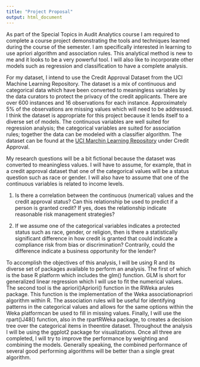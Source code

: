 ```yaml
---
title: "Project Proposal"
output: html_document
---
```


As part of the Special Topics in Audit Analytics course I am required to complete a course project demonstrating the tools and techniques learned during the course of the semester.  I am specifically interested in learning to use apriori algorithm and association rules.  This analytical method is new to me and it looks to be a very powerful tool.  I will also like to incorporate other models such as regression and classification to have a complete analysis.  

For my dataset, I intend to use the Credit Approval Dataset from the UCI Machine Learning Repository.  The dataset is a mix of continuous and categorical data which have been converted to meaningless variables by the data curators to protect the privacy of the credit applicants.  There are over 600 instances and 16 observations for each instance.  Approximately 5% of the observations are missing values which will need to be addressed.  I think the dataset is appropriate for this project because it lends itself to a diverse set of models.  The continuous variables are well suited for regression analysis; the categorical variables are suited for association rules; together the data can be modeled with a classifier algorithm.  The dataset can be found at the [UCI Marchin Learning Repository](http://archive.ics.uci.edu/ml/datasets.html?format=&task=&att=&area=bus&numAtt=&numIns=&type=&sort=nameUp&view=table) under Credit Approval.

My research questions will be a bit fictional because the dataset was converted to meaningless values.  I will have to assume, for example, that in a credit approval dataset that one of the categorical values will be a status question such as race or gender.  I will also have to assume that one of the continuous variables is related to income levels.  

1.	Is there a correlation between the continuous (numerical) values and the credit approval status? Can this relationship be used to predict if a person is granted credit? If yes, does the relationship indicate reasonable risk management strategies?

2.	If we assume one of the categorical variables indicates a protected status such as race, gender, or religion, then is there a statistically significant difference in how credit is granted that could indicate a compliance risk from bias or discrimination? Contrarily, could the difference indicate a business opportunity for the lender?

To accomplish the objectives of this analysis, I will be using R and its diverse set of packages available to perform an analysis.  The first of which is the base R platform which includes the glm() function.  GLM is short for generalized linear regression which I will use to fit the numerical values. The second tool is the apriori()Apriori() function in the RWeka arules package.  This function is the implementation of the Weka associationapriori algorithm within R.  The association rules will be useful for identifying patterns in the categorical values and allows for the same options within the Weka platformcan be used to fill in missing values.  Finally, I will use the rpart()J48() function, also  in the rpartRWeka package, to creates a decision tree over the categorical items in theentire dataset.  Throughout the analysis I will be using the ggplot2 package for visualizations.  Once all three are completed, I will try to improve the performance by weighting and combining the models.  Generally speaking, the combined performance of several good performing algorithms will be better than a single great algorithm. 
